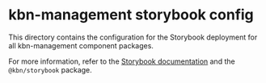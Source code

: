 # kbn-management storybook config

This directory contains the configuration for the Storybook deployment for all kbn-management component packages.

For more information, refer to the [Storybook documentation](https://storybook.js.org/docs/react/configure/overview) and the `@kbn/storybook` package.